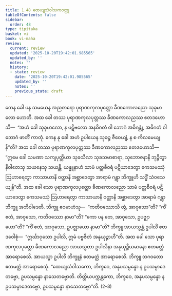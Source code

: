 ```yaml
---
title: 1.48 ထေယျသံဝါသကဝတ္ထု
tableOfContents: false
sidebar:
  order: 48
type: tipitaka
basket: vi
book: vi-maha
review:
  current: review
  updated: '2025-10-20T19:42:01.985565'
  updated_by: ''
  notes: ''
  history:
  - state: review
    date: '2025-10-20T19:42:01.985565'
    updated_by: ''
    notes: ''
    previous_state: draft
---
```



<DynamicBreadcrumb />


<ReviewStatus review={frontmatter.review} showDetails={true} />

<HypothesisAnnotation frontmatter={frontmatter} />

<Division number="110" book="vi-maha" e="ch" v="3" p="120">

<Paragraph number="483" book="vi-maha">
တေန ခေါ ပန သမယေန အညတရော ပုရာဏကုလပုတ္တော ခီဏကောလညော သုခုမာလော ဟောတိ. အထ ခေါ တဿ ပုရာဏကုလပုတ္တဿ ခီဏကောလညဿ ဧတဒဟောသိ—  “အဟံ ခေါ သုခုမာလော, န ပဋိဗလော အနဓိဂတံ ဝါ ဘောဂံ အဓိဂန္တုံ, အဓိဂတံ ဝါ ဘောဂံ ဖာတိံ ကာတုံ. ကေန နု ခေါ အဟံ ဥပါယေန သုခဉ္စ ဇီဝေယျံ, န စ ကိလမေယျန်”တိ? အထ ခေါ တဿ ပုရာဏကုလပုတ္တဿ ခီဏကောလညဿ ဧတဒဟောသိ—  “ဣမေ ခေါ သမဏာ သကျပုတ္တိယာ သုခသီလာ သုခသမာစာရာ, သုဘောဇနာနိ ဘုဉ္ဇိတွာ နိဝါတေသု သယနေသု သယန္တိ. ယန္နူနာဟံ သာမံ ပတ္တစီဝရံ ပဋိယာဒေတွာ ကေသမဿုံ ဩဟာရေတွာ ကာသာယာနိ ဝတ္ထာနိ အစ္ဆာဒေတွာ အာရာမံ ဂန္တွာ ဘိက္ခူဟိ သဒ္ဓိံ သံဝသေယျန်”တိ. အထ ခေါ သော ပုရာဏကုလပုတ္တော ခီဏကောလညော သာမံ ပတ္တစီဝရံ ပဋိယာဒေတွာ ကေသမဿုံ ဩဟာရေတွာ ကာသာယာနိ ဝတ္ထာနိ အစ္ဆာဒေတွာ အာရာမံ ဂန္တွာ ဘိက္ခူ အဘိဝါဒေတိ. ဘိက္ခူ ဧဝမာဟံသု—  “ကတိဝဿောသိ တွံ, အာဝုသော”တိ? “ကိံ ဧတံ, အာဝုသော, ကတိဝဿော နာမာ”တိ? “ကော ပန တေ, အာဝုသော, ဥပဇ္ဈာယော”တိ? “ကိံ ဧတံ, အာဝုသော, ဥပဇ္ဈာယော နာမာ”တိ? ဘိက္ခူ အာယသ္မန္တံ ဥပါလိံ ဧတဒဝေါစုံ—  “ဣင်္ဃာဝုသော ဥပါလိ, ဣမံ ပဗ္ဗဇိတံ အနုယုဉ္ဇာဟီ”တိ. အထ ခေါ သော ပုရာဏကုလပုတ္တော ခီဏကောလညော အာယသ္မတာ ဥပါလိနာ အနုယုဉ္ဇီယမာနော ဧတမတ္ထံ အာရောစေသိ. အာယသ္မာ ဥပါလိ ဘိက္ခူနံ ဧတမတ္ထံ အာရောစေသိ. ဘိက္ခူ ဘဂဝတော ဧတမတ္ထံ အာရောစေသုံ. “ထေယျသံဝါသကော, ဘိက္ခဝေ, အနုပသမ္ပန္နော န ဥပသမ္ပာဒေတဗ္ဗော, ဥပသမ္ပန္နော နာသေတဗ္ဗောတိ. တိတ္ထိယပက္ကန္တကော, ဘိက္ခဝေ, အနုပသမ္ပန္နော န ဥပသမ္ပာဒေတဗ္ဗော, ဥပသမ္ပန္နော နာသေတဗ္ဗော”တိ. (2–3)
</Paragraph>
</Division>